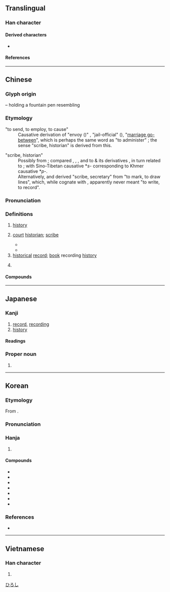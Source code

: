 {{also|吏|更}}
{{character info}}
==Translingual==
{{stroke order|strokes=5}}

===Han character===
{{Han char|rn=30|rad=口|as=02|sn=5|four=50006|canj=LK|ids=⿻口乂}}

====Derived characters====
*{{l|mul|[[𫢓]], [[𪠷]], [[𫩢]], [[𮍸]], [[𪗧]], [[𭆾]], [[𫾫]], [[𭨡]], [[𰁈]], [[𰓐]], [[𰥶]], [[𭨮]], [[𭉅]], [[𩂝]], [[鉂]], [[𰶽]], [[㳏]], [[𰛘]], [[𰝓]], [[𣐳]], [[𡶈]], [[𥑏]], [[𨽄]], [[𰑗]], [[𣬐]], [[駛]], [[驶]], [[𧲬]], [[𫙓]], [[𪀎]]}}

====References====
{{Han ref|kx=0173.030|dkj=03249|dj=0384.040|hdz=10571.020|uh=53F2}}

----

==Chinese==
{{zh-forms|alt=㕜}}

===Glyph origin===
{{Han etym}}

{{liushu|p}} – {{och-l|又|hand}} holding a fountain pen resembling {{och-l|中}}

===Etymology===
;"to send, to employ, to cause"
:Causative derivation of {{och-l|理|tr=rəʔ}} "envoy ({{w|Zuozhuan|Zuo}})" , "jail-official" ({{w|Guanzi}}), "[[matchmaker|marriage go-between]]", which is perhaps the same word as {{och-l|理|tr=rəʔ}} "to administer" {{zh-ref|(Schuessler 2007)}}; the sense "scribe, historian" is derived from this.

;"scribe, historian"
:Possibly from {{der|zh|aav}}; {{zh-ref|Schuessler (2007)}} compared {{zh-l|理}}, {{zh-l|吏|official}}, {{zh-l|史|scribe, historian}}, and {{zh-l|使|ambassador}} to {{cog|mkh-okm|re||to move, change position}} & its derivatives {{cog|mkh-okm|pre||to send, order, assign, appoint, delegate, use, employ, make}}, in turn related to {{m|mkh-okm|paṃre||to serve; service, duty; servant, delegate, representative, minister}}; with Sino-Tibetan causative *''s-'' corresponding to Khmer causative *''p-''.
:Alternatively, {{zh-ref|Unger (1990)}} and {{zh-ref|Starostin & Peiros (1996)}} derived {{och-l|史}} "scribe, secretary" from {{och-l|理}} "to mark, to draw lines", which, while cognate with {{cog|bo|འབྲི||to write, to draw}}, apparently never meant "to write, to record".

===Pronunciation===
{{zh-pron
|m=shǐ
|m-s=
|dg=сы3
|c=si2
|c-t=lhu2
|g=si3
|h=pfs=sṳ́;gd=si3
|j=si2
|mb=sǔ
|md=sṳ̄
|mn=xm,zz,tw:sú/qz:sír/ph:sí/sái
|mn_note=sír/sú/sí - literary; sái - vernacular
|mn-t=se2/su2
|mn-t_note=su2 - Chaoyang, Puning, Huilai
|w=2sr
|x=shr3
|mc=y
|oc=y
|cat=n,pn
}}

===Definitions===
{{zh-hanzi}}

# [[history]]
#: {{zh-x|^歐洲 史|European history}}
#: {{zh-x|近代史|modern '''history'''}}
#: {{zh-x|史無前例|unprecedented|lit=no precedent in history}}
# {{lb|zh|historical}} [[court]] [[historian]]; [[scribe]]
#* {{zh-x|動 則 左史 書 之，言 則 右史 書 之。|His actions were written down by the recorder of the Left, and his utterances by the recorder of the Right.|ref=Liji}}
#* {{zh-x|^董 ^狐，古 之 良史 也，書法 不 隱。||ref=Zuozhuan}}
# [[historical]] [[record]]; [[book]] recording [[history]]
#: {{zh-x|正史|official historical records}}
#: {{zh-x|二十四史|''{{w|Twenty-Four Histories}}''}}
# {{surname|zh}}
#: {{zh-x|^史 ^可-法|{{w|Shi Kefa|'''Shi''' Kefa}}}}

====Compounds====
{{zh-der|三史|二十五史|二十六史|二十四史|五代史|令史|仿連史紙|佞史|信史|修史|儒林外史|元史|元祕史|內史|六經皆史|別史|刺史|刺史天|北史|南史|南史氏|口述歷史|古史|史不絕書|史乘|史冊|史前史|史前時代|史可法|史奴比|史學|史官|史家|史密斯|史實|史思明|史懷哲|史文赫丁|史料|史晨碑|史書|史游|史無前例|史特勞斯|史瓦濟蘭|史筆|史籀|史籀篇|史籍|史蒂芬生|史記|史評|史詩|史賓塞|史跡|史迪威|史通|史達林|史遷|史部|史鈔|史鑑|史館|史魚|史鰌|右史|名垂青史|名標青史|唯物史觀|四史|國別史|國史|國史館|地球史|外史|大掾史|大柱史|太史|太史令|太史公|女史|安史之亂|宋史|將兵長史|小史|左史|左圖右史|廌史|御史|御史大夫|御史臺|御史雨|思想史|戰史|才如史遷|政治史|教育史|文史|文學史|新五代史|新元史|斷代史|書史|有史以來|朝經暮史|枕經藉史|柱下史|樂史|正史|病史|歷史|歷史劇|歷史名詞|歷史學|歷史小說|歷史年表|歷史文學|歷史時代|歷史線圖|歷史觀|歷史語詞|歷史重演|民生史觀|津史|清史稿|漁經獵史|班史|現代史|琴史|畫史|監察御史|眉史|瞽史|石刻史料|研經鑄史|硯史|祕史|祝史|私史|稗史|稗官野史|穢史|經史子集|經史笥|經濟史觀|編年史|繡衣御史|繹史|羅曼史|美術史|腐史|舊五代史|良史|花史|荷馬史詩|蕭史|藏室史|蘭臺令史|西洋史|詠史詩|詩史|講史|豔史|路史|近世史|通史|連史紙|野史|金史|鐵面御史|長史|開化史|雜史|青史|青史傳名|青史名留|青史流芳|青史留名|韻史|麟史|史祠|史撥尼克:si2 but6 nei4 hak1}}

----

==Japanese==

===Kanji===
{{ja-kanji|grade=4|rs=口02}}

# [[record]], [[recording]]
# [[history]]

====Readings====
{{ja-readings
|goon=し
|kanon=し
|on=じ
|kun=ふひと-, ふびと-, ふみ-, さかん
}}

===Proper noun===
{{ja-pos|proper|ひろし}}

# {{given name|ja|male}}

[[Category:Japanese male given names|ひろし]]

----

==Korean==

===Etymology===
From {{der|ko|ltc|sort=사|-}} {{ltc-l|史}}.
{{hanja-ety
|dk={{okm-l|ᄉᆞᆼ〯|sǒ}}
|m={{okm-l|ᄉᆞ〯|sǒ}}
|mh={{okm-l|[[ᄉᆞ긔|ᄉᆞ〯긧〮]]<!--史記-->|sǒkúy-s}}
|ml=儒學#상34B
}}
===Pronunciation===
{{ko-hanja-pron|사|l=y}}

===Hanja===
{{ko-hanja-search}}
{{ko-hanja|사기(史記)|사}}

# {{hanja form of|사|[[history]]|noun, suffix}}

====Compounds====
{{der-top3|Compounds}}
* {{ko-l|역사|歷史}}
* {{ko-l|사상|史上}}
* {{ko-l|사적|史跡}}
* {{ko-l|사적|史的}}
* {{ko-l|사학|史學}}
* {{ko-l|국사|國史}}
* {{ko-l|역사|歷史}}
{{der-bottom}}

===References===
* {{R:hanjadoc|1072}}

----

==Vietnamese==

===Han character===
{{vi-readings|reading=[[sử]]|rs=口02}}

# {{rfdef|vi|sort=口02}}